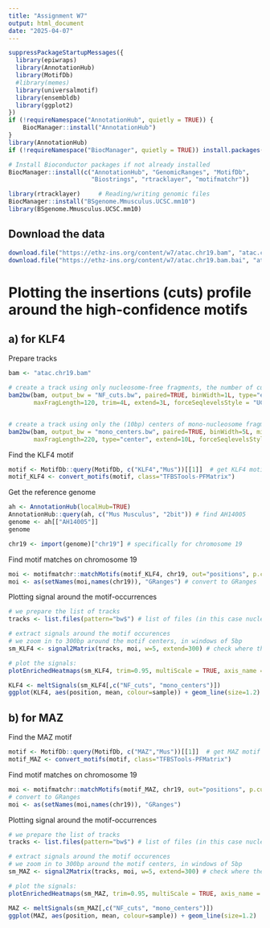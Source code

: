 ---
title: "Assignment W7"
output: html_document
date: "2025-04-07"
---

```{r}
suppressPackageStartupMessages({
  library(epiwraps)
  library(AnnotationHub)
  library(MotifDb)
  #library(memes)
  library(universalmotif)
  library(ensembldb)
  library(ggplot2)
})
if (!requireNamespace("AnnotationHub", quietly = TRUE)) {
    BiocManager::install("AnnotationHub")
}
library(AnnotationHub)
if (!requireNamespace("BiocManager", quietly = TRUE)) install.packages("BiocManager")

# Install Bioconductor packages if not already installed
BiocManager::install(c("AnnotationHub", "GenomicRanges", "MotifDb", 
                       "Biostrings", "rtracklayer", "motifmatchr"))

library(rtracklayer)     # Reading/writing genomic files
BiocManager::install("BSgenome.Mmusculus.UCSC.mm10")
library(BSgenome.Mmusculus.UCSC.mm10) 
```

## Download the data

```{r, eval=FALSE}
download.file("https://ethz-ins.org/content/w7/atac.chr19.bam", "atac.chr19.bam", mode="wb") # download atac-data and save intp "atac.chr19.bam" folder
download.file("https://ethz-ins.org/content/w7/atac.chr19.bam.bai", "atac.chr19.bam.bai", mode="wb")
```

# Plotting the insertions (cuts) profile around the high-confidence motifs

## a) for KLF4

Prepare tracks

```{r, eval=FALSE}
bam <- "atac.chr19.bam" 

# create a track using only nucleosome-free fragments, the number of cuts/insertion sites at each position
bam2bw(bam, output_bw = "NF_cuts.bw", paired=TRUE, binWidth=1L, type="ends", minFragLength=30, 
       maxFragLength=120, trim=4L, extend=3L, forceSeqlevelsStyle = "UCSC") # often see dip in center as motif sequence may be blocked by TF and TN5 can't insert there to cut the DNA . match is where ends overlap the motif


# create a track using only the (10bp) centers of mono-nucleosome fragments
bam2bw(bam, output_bw = "mono_centers.bw", paired=TRUE, binWidth=5L, minFragLength=140, trim=4L,
       maxFragLength=220, type="center", extend=10L, forceSeqlevelsStyle = "UCSC") # center of fragment has to overlap with the motif
```

Find the KLF4 motif

```{r}
motif <- MotifDb::query(MotifDb, c("KLF4","Mus"))[[1]]  # get KLF4 motif
motif_KLF4 <- convert_motifs(motif, class="TFBSTools-PFMatrix")
```

Get the reference genome

```{r}
ah <- AnnotationHub(localHub=TRUE)
AnnotationHub::query(ah, c("Mus Musculus", "2bit")) # find AH14005
genome <- ah[["AH14005"]] 
genome

chr19 <- import(genome)["chr19"] # specifically for chromosome 19
```

Find motif matches on chromosome 19

```{r}
moi <- motifmatchr::matchMotifs(motif_KLF4, chr19, out="positions", p.cutoff=1e-5)[[1]] # coordinates of the motif on the reference genome (where motif occurs)
moi <- as(setNames(moi,names(chr19)), "GRanges") # convert to GRanges
```

Plotting signal around the motif-occurrences

```{r}
# we prepare the list of tracks
tracks <- list.files(pattern="bw$") # list of files (in this case nucleosome-free fragments and mono-nucleosome fragements)

# extract signals around the motif occurences
# we zoom in to 300bp around the motif centers, in windows of 5bp
sm_KLF4 <- signal2Matrix(tracks, moi, w=5, extend=300) # check where the motifs occurs in specified fragments ->  

# plot the signals:
plotEnrichedHeatmaps(sm_KLF4, trim=0.95, multiScale = TRUE, axis_name = "0")
```

```{r}
KLF4 <- meltSignals(sm_KLF4[,c("NF_cuts", "mono_centers")])
ggplot(KLF4, aes(position, mean, colour=sample)) + geom_line(size=1.2) # signal quantifies fragment coverage for each position extending outwads from the motif sequence
```

## b) for MAZ

Find the MAZ motif

```{r}
motif <- MotifDb::query(MotifDb, c("MAZ","Mus"))[[1]]  # get MAZ motif
motif_MAZ <- convert_motifs(motif, class="TFBSTools-PFMatrix")
```

Find motif matches on chromosome 19

```{r}
moi <- motifmatchr::matchMotifs(motif_MAZ, chr19, out="positions", p.cutoff=1e-5)[[1]] # coordinates of the motif on the reference genome (where motif occurs)
# convert to GRanges
moi <- as(setNames(moi,names(chr19)), "GRanges")
```

Plotting signal around the motif-occurrences

```{r}
# we prepare the list of tracks
tracks <- list.files(pattern="bw$") # list of files (in this case nucleosome-free fragments and mono-nucleosome fragements)

# extract signals around the motif occurences
# we zoom in to 300bp around the motif centers, in windows of 5bp
sm_MAZ <- signal2Matrix(tracks, moi, w=5, extend=300) # check where the motifs occurs in specified fragments ->  

# plot the signals:
plotEnrichedHeatmaps(sm_MAZ, trim=0.95, multiScale = TRUE, axis_name = "0")
```

```{r}
MAZ <- meltSignals(sm_MAZ[,c("NF_cuts", "mono_centers")])
ggplot(MAZ, aes(position, mean, colour=sample)) + geom_line(size=1.2) 
```
